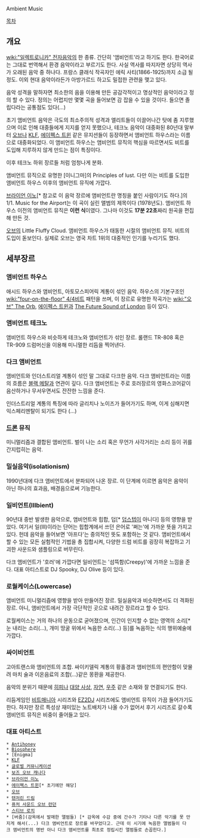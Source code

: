 Ambient Music

[[목차]]

== 개요 ==

[[wiki:"일렉트로니카" 전자음악]]의 한 종류. 간단히 '앰비언트'라고 하기도 한다. 한국어로는 그대로 번역해서 환경 음악이라고 부르기도 한다. 사실 역사를 따지자면 상당히 역사가 오래된 음악 중 하나다. 프랑스 클래식 작곡자인 에릭 사티(1866-1925)까지 소급 될 정도. 이외 현대 음악이라든가 아방가르드 하고도 밀접한 관련을 맺고 있다.

음악 성격을 말하자면 최소한의 음을 이용해 만든 공감각적이고 명상적인 음악이라고 정의 할 수 있다. 정의는 어렵지만 몇몇 곡을 들어보면 감 잡을 수 있을 것이다. 들으면 졸립다라는 공통점도 있다(...)

초기 앰비언트 음악은 극도의 최소주의적 성격과 엘리트들이 이끌어나간 탓에 좀 지루했으며 이로 인해 대중들에게 지지를 얻지 못했으나, 테크노 음악이 대중화된 80년대 말부터 [[오브]]나 [[KLF]], [[에이펙스 트윈]] 같은 뮤지션들이 등장하면서 앰비언트 하우스라는 이름으로 대중화되었다. 이 앰비언트 하우스는 앰비언트 뮤직의 핵심을 따르면서도 비트를 도입해 지루하지 않게 만드는 점이 특징이다.

이후 테크노 하위 장르들 처럼 엄청나게 분화.


{{{#!html
<object width="480" height="385"><param name="movie" value="http://www.youtube.com/v/sLmjy74yT5k&hl=ko_KR&fs=1&"></param><param name="allowFullScreen" value="true"></param><param name="allowscriptaccess" value="always"></param><embed src="http://www.youtube.com/v/sLmjy74yT5k&hl=ko_KR&fs=1&" type="application/x-shockwave-flash" allowscriptaccess="always" allowfullscreen="true" width="480" height="385"></embed></object>
}}}
앰비언트 뮤직으로 유명한 [이니그마]의 Principles of lust. 다만 이는 비트를 도입한 앰비언트 하우스 이후의 앰비언트 뮤직에 가깝다.

{{{#!html
<object width="480" height="385"><param name="movie" value="http://www.youtube.com/v/-PypklfMnhw&hl=ko_KR&fs=1&"></param><param name="allowFullScreen" value="true"></param><param name="allowscriptaccess" value="always"></param><embed src="http://www.youtube.com/v/-PypklfMnhw&hl=ko_KR&fs=1&" type="application/x-shockwave-flash" allowscriptaccess="always" allowfullscreen="true" width="480" height="385"></embed></object>
}}}
[[브라이언 이노]][* 참고로 이 음악 장르에 앰비언트란 명칭을 붙인 사람이기도 하다.]의 1/1. Music for the Airport는 이 곡이 실린 앨범의 제목이다 (1978년도). 앰비언트 하우스 이전의 앰비언트 뮤직은 '''이런 식'''이였다. 그나마 이것도 '''17분 22초'''짜리 원곡을 편집해 만든 것.

{{{#!html
<object width="480" height="385"><param name="movie" value="http://www.youtube.com/v/FHixChYgGRI&hl=ko_KR&fs=1&"></param><param name="allowFullScreen" value="true"></param><param name="allowscriptaccess" value="always"></param><embed src="http://www.youtube.com/v/FHixChYgGRI&hl=ko_KR&fs=1&" type="application/x-shockwave-flash" allowscriptaccess="always" allowfullscreen="true" width="480" height="385"></embed></object>
}}}
[[오브]]의 Little Fluffy Cloud. 앰비언트 하우스가 태동한 시절의 앰비언트 뮤직. 비트의 도입이 돋보인다. 실제로 오브는 영국 차트 1위의 대중적인 인기를 누리기도 했다.


== 세부장르 ==

=== 앰비언트 하우스 ===
애시드 하우스와 앰비언트, 아토모스피어릭 계통이 섞인 음악. 하우스의 기본구조인 [[wiki:"four-on-the-floor" 4/4비트]] 패턴을 쓰며,  이 장르로 유명한 작곡가는 [[wiki:"오브" The Orb]], [[에이펙스 트윈]]과 [[The Future Sound of London]] 등이 있다.

=== 앰비언트 테크노 ===
앰비언트 하우스와 비슷하게 테크노와 앰비언트가 섞인 장르. 롤랜드 TR-808 혹은 TR-909 드럼머신을 이용해 미니멀한 리듬을 찍어낸다.

=== 다크 앰비언트 ===
{{{#!html
<object width="480" height="385"><param name="movie" value="http://www.youtube.com/v/fW8cNHnLXeA?version=3&amp;hl=ko_KR"></param><param name="allowFullScreen" value="true"></param><param name="allowscriptaccess" value="always"></param><embed src="http://www.youtube.com/v/fW8cNHnLXeA?version=3&amp;hl=ko_KR" type="application/x-shockwave-flash" width="480" height="385" allowscriptaccess="always" allowfullscreen="true"></embed></object>}}}
앰비언트와 인더스트리얼 계통이 섞인 말 그대로 다크한 음악. 다크 앰비언트라는 이름의 흐름은 [[블랙 메탈]]과 연관이 깊다. 다크 앰비언트는 주로 호러장르의 영화스코어같이 음산하거나 무서우면서도 잔잔한 느낌을 준다.

인더스트리얼 계통의 특징에 따라 글리치나 노이즈가 들어가기도 하며, 이게 심해지면 익스페리멘탈이 되기도 한다 (...) 

=== [[드론]] 뮤직 ===
미니멀리즘과 결합된 앰비언트. 벌이 나는 소리 혹은 무언가 사각거리는 소리 등이 귀를 간지럽히는 음악.

=== 밀실음악(isolationism) ===

{{{#!html
<iframe width="480" height="360" src="//www.youtube.com/embed/wjlRkCbMPyU" frameborder="0" allowfullscreen></iframe>}}}

1990년대에 다크 앰비언트에서 분파되어 나온 장르. 이 단계에 이르면 음악은 음악이 아닌 하나의 효과음, 배경음으로써 기능한다.

=== 일비언트(Illbient) ===
90년대 중반 발생한 음악으로, 앰비언트와 힙합, 덥[* [[덥스텝]]이 아니다] 등의 영향을 받았다. 여기서 일(Ill)이라는 단어는 힙합계에서 쓰던 은어로 '쩌는'에 가까운 뜻을 가지고 있다. 헌데 음악을 들어보면 '아프다'는 중의적인 뜻도 포함하는 것 같다. 앰비언트에서 할 수 있는 모든 실험적인 기법을 총 집합시켜, 다양한 드럼 비트를 굉장히 복잡하고 기괴한 사운드와 샘플링으로 버무린다.

다크 앰비언트가 '호러'에 가깝다면 일비언트는 '섬뜩함(Creepy)'에 가까운 느낌을 준다. 대표 아티스트로 DJ Spooky, DJ Olive 등이 있다.

=== 로월케이스(Lowercase) ===
앰비언트 미니멀리즘에 영향을 받아 만들어진 장르. 밀실음악과 비슷하면서도 더 격화된 장르. 아니, 앰비언트에서 가장 극단적인 곳으로 내려간 장르라고 할 수 있다.

로월케이스는 거의 하나의 운동으로 굳어졌으며, 인간이 인지할 수 없는 영역의 소리[* 눈 내리는 소리(...), 개미 땅굴 위에서 녹음한 소리(...) 등]를 녹음하는 식의 행위예술에 가깝다.
=== 싸이비언트 ===
{{{#!html
<object width="480" height="385"><param name="movie" value="http://www.youtube.com/v/8qt2WbfotkU?version=3&amp;hl=ko_KR"></param><param name="allowFullScreen" value="true"></param><param name="allowscriptaccess" value="always"></param><embed src="http://www.youtube.com/v/8qt2WbfotkU?version=3&amp;hl=ko_KR" type="application/x-shockwave-flash" width="480" height="385" allowscriptaccess="always" allowfullscreen="true"></embed></object>}}}

고아트랜스와 앰비언트의 조합. 싸이키델릭 계통의 황홀경과 앰비언트의 편안함이 맞물려 마치 술과 이온음료의 조합(...)같은 몽환을 제공한다.



음악의 분위기 때문에 [[히피]]나 [[대양 사상]], [[자연]], [[우주]] 같은 소재와 잘 연결되기도 한다.

리듬게임인 [[비트매니아]] 시리즈와 [[EZ2DJ]] 시리즈에도 앰비언트 뮤직이 가끔 들어가기도 한다. 하지만 장르 특성상 재미있는 노트배치가 나올 수가 없어서 후기 시리즈로 갈수록 앰비언트 뮤직은 비중이 줄어들고 있다.


=== 대표 아티스트 ===
 * [[Antihoney]]
 * [[Biosphere]]
 * [Enigma]
 * [[KLF]]
 * [[글로벌 커뮤니케이션]]
 * [[보즈 오브 캐나다]]
 * [[브라이언 이노]]
 * [[에이펙스 트윈]][* 초기에만 해당]
 * [[오브]]
 * [[탠저린 드림]]
 * [[퓨처 사운드 오브 런던]]
 * [[스티브 로치]]
 * [버줌](감옥에서 발매한 앨범들) [* 감옥에 수감 중에 간수가 기타나 다른 악기를 못 만지게 해서(...) 다크 앰비언트로 장르를 바꾸었다고. 근데 이 시기에 녹음한 앨범들이 다크 앰비언트의 명반 아니 다크 앰비언트를 최초로 정립시킨 앨범들로 손꼽힌다.]
